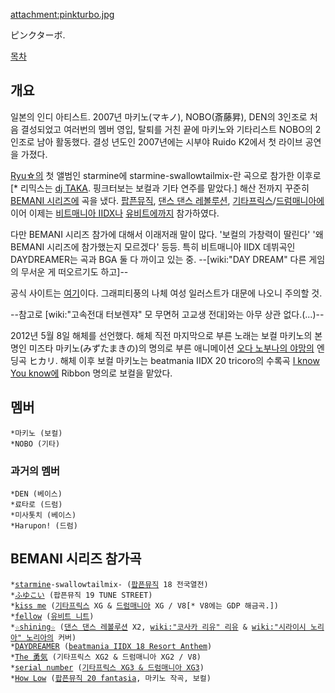 attachment:pinkturbo.jpg

ピンクターボ.

[[목차]]

== 개요 ==
일본의 인디 아티스트. 2007년 마키노(マキノ), NOBO(斎藤昇), DEN의 3인조로 처음 결성되었고 여러번의 멤버 영입, 탈퇴를 거친 끝에 마키노와 기타리스트 NOBO의 2인조로 남아 활동했다. 결성 년도인 2007년에는 시부야 Ruido K2에서 첫 라이브 공연을 가졌다.

[[Ryu☆]]의 첫 앨범인 starmine에 starmine-swallowtailmix-란 곡으로 참가한 이후로[* 리믹스는 [[dj TAKA]]. 핑크터보는 보컬과 기타 연주를 맡았다.] 해산 전까지 꾸준히 [[BEMANI 시리즈]]에 곡을 냈다. [[팝픈뮤직]], [[댄스 댄스 레볼루션]], [[기타프릭스]]/[[드럼매니아]]에 이어 이제는 [[비트매니아 IIDX]]나 [[유비트]]에까지 참가하였다.

다만 BEMANI 시리즈 참가에 대해서 이래저래 말이 많다. '보컬의 가창력이 딸린다' '왜 BEMANI 시리즈에 참가했는지 모르겠다' 등등. 특히 비트매니아 IIDX 데뷔곡인 DAYDREAMER는 곡과 BGA 둘 다 까이고 있는 중. --[wiki:"DAY DREAM" 다른 게임의 무서운 게 떠오르기도 하고]--

공식 사이트는 [http://pinkturbo.net/ 여기]이다. 그래피티풍의 나체 여성 일러스트가 대문에 나오니 주의할 것.

--참고로 [wiki:"고속전대 터보렌쟈" 모 무면허 고교생 전대]와는 아무 상관 없다.(...)--

2012년 5월 8일 해체를 선언했다. 해체 직전 마지막으로 부른 노래는 보컬 마키노의 본명인 미즈타 마키노(みずたまきの)의 명의로 부른 애니메이션 [[오다 노부나의 야망]]의 엔딩곡 ヒカリ. 해체 이후 보컬 마키노는 beatmania IIDX 20 tricoro의 수록곡 [[I know You know]]에 Ribbon 명의로 보컬을 맡았다.

== 멤버 ==
 *마키노 (보컬)
 *NOBO (기타)
=== 과거의 멤버 ===
 *DEN (베이스)
 *료타로 (드럼)
 *미사톳치 (베이스)
 *Harupon! (드럼)

== BEMANI 시리즈 참가곡 ==
 *[[starmine]]-swallowtailmix- ([[팝픈뮤직]] 18 전국열전)
 *[[ふゆこい]] (팝픈뮤직 19 TUNE STREET)
 *[[kiss me]] ([[기타프릭스]] XG & [[드럼매니아]] XG / V8[* V8에는 GDP 해금곡.])
 *[[fellow]] ([[유비트 니트]])
 *[[☆shining☆]] ([[댄스 댄스 레볼루션]] X2, [[wiki:"코사카 리유" 리유]] & [[wiki:"시라이시 노리아" 노리아]]의 커버)
 *[[DAYDREAMER]] ([[beatmania IIDX 18 Resort Anthem]])
 *[[The 勇気]] (기타프릭스 XG2 & 드럼매니아 XG2 / V8)
 *[[serial number]] ([[기타프릭스 XG3 & 드럼매니아 XG3]])
 *[[How Low]] ([[팝픈뮤직 20 fantasia]], 마키노 작곡, 보컬) 
